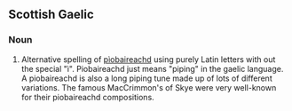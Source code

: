==Scottish Gaelic==

===Noun===
{{infl|gd|noun}}

# Alternative spelling of [[pìobaireachd]] using purely Latin letters with out the special "ì". Piobaireachd just means "piping" in the gaelic language. A piobaireachd is also a long piping tune made up of lots of different variations. The famous MacCrimmon's of Skye were very well-known for their piobaireachd compositions.